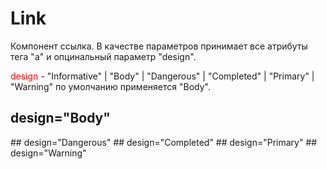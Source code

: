 

<Meta of={LinkStories} />

# Link

Компонент ссылка.
В качестве параметров принимает все атрибуты тега "а" и опцинальный параметр "design".

<font color='red'>design</font> - "Informative" | "Body" | "Dangerous" | "Completed" | "Primary" | "Warning" по умолчанию применяется "Body".

## design="Body"
<Canvas of={LinkStories.Link} />
## design="Dangerous"
<Canvas of={LinkStories.LinkDangerous} />
## design="Completed"
<Canvas of={LinkStories.LinkCompleted} />
## design="Primary"
<Canvas of={LinkStories.LinkPrimary} />
## design="Warning"
<Canvas of={LinkStories.LinkWarning} />
